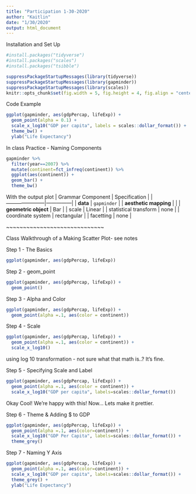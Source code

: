 ```yaml
---
title: "Participation 1-30-2020"
author: "Kaitlin"
date: "1/30/2020"
output: html_document
---
```


Installation and Set Up

```r
#install.packages("tidyverse")
#install.packages("scales")
#install.packages("tsibble")

suppressPackageStartupMessages(library(tidyverse))
suppressPackageStartupMessages(library(gapminder))
suppressPackageStartupMessages(library(scales))
knitr::opts_chunk$set(fig.width = 5, fig.height = 4, fig.align = "center")
```

Code Example

```r
ggplot(gapminder, aes(gdpPercap, lifeExp)) +
  geom_point(alpha = 0.1) +
  scale_x_log10("GDP per capita", labels = scales::dollar_format()) +
  theme_bw() +
  ylab("Life Expectancy")
```


In class Practice - Naming Components

```r
gapminder %>% 
  filter(year==2007) %>% 
  mutate(continent=fct_infreq(continent)) %>% 
  ggplot(aes(continent)) +
  geom_bar() +
  theme_bw()
```

With the output plot
| Grammar Component     | Specification |
|-----------------------|---------------|
| __data__              | `gapminder`  |
| __aesthetic mapping__ |              |
| __geometric object__  | Bar          |
| scale                 | Linear       |
| statistical transform | none         |
| coordinate system     | rectangular  |
| facetting             | none         |

~~~~~~~~~~~~~~~~~~~~~~~~~~~~~

Class Walkthrough of a Making Scatter Plot- see notes

Step 1 - The Basics

```r
ggplot(gapminder, aes(gdpPercap, lifeExp))
```

Step 2 - geom_point

```r
ggplot(gapminder, aes(gdpPercap, lifeExp)) +
  geom_point()
```

Step 3 - Alpha and Color

```r
ggplot(gapminder, aes(gdpPercap, lifeExp)) +
  geom_point(alpha =.1, aes(color = continent))

```

Step 4 - Scale 

```r
ggplot(gapminder, aes(gdpPercap, lifeExp)) +
  geom_point(alpha =.1, aes(color = continent)) +
  scale_x_log10()
```

using log 10 transformation - not sure what that math is..? It's fine.

Step 5 - Specifying Scale and Label

```r
ggplot(gapminder, aes(gdpPercap, lifeExp)) +
  geom_point(alpha =.1, aes(color = continent)) +
  scale_x_log10("GDP per capita", labels=scales::dollar_format())
```
  

Okay Cool! We're happy with this! Now... Lets make it prettier.

Step 6 - Theme & Adding $ to GDP
```r
ggplot(gapminder, aes(gdpPercap, lifeExp)) +
  geom_point(alpha =.1, aes(color=continent)) +
  scale_x_log10("GDP Per Capita", labels=scales::dollar_format()) +
  theme_grey()
```

Step 7 - Naming Y Axis

```r
ggplot(gapminder, aes(gdpPercap, lifeExp)) +
  geom_point(alpha =.1, aes(color=continent)) +
  scale_x_log10("GDP per capita", labels=scales::dollar_format()) +
  theme_grey() +
  ylab("Life Expectancy")
```